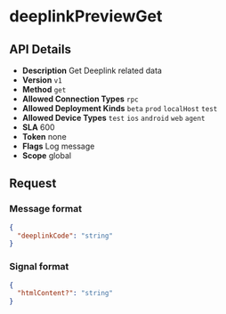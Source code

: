 # deeplinkPreviewGet

## API Details

- **Description** Get Deeplink related data
- **Version** `v1`
- **Method** `get`
- **Allowed Connection Types** `rpc` 
- **Allowed Deployment Kinds** `beta` `prod` `localHost` `test` 
- **Allowed Device Types** `test` `ios` `android` `web` `agent` 
- **SLA** 600
- **Token** none
- **Flags** Log message
- **Scope** global


## Request

### Message format

```json
{
  "deeplinkCode": "string"
}
```

### Signal format

```json
{
  "htmlContent?": "string"
}
```

